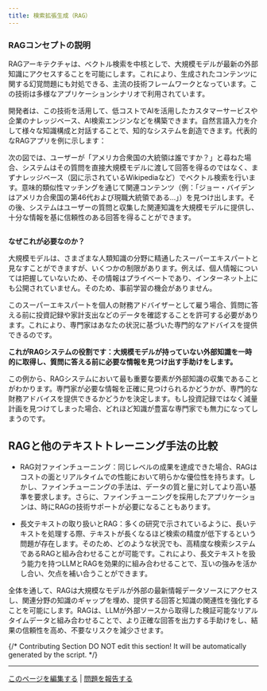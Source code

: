 ```yaml
---
title: 検索拡張生成（RAG）
---
```



### RAGコンセプトの説明

RAGアーキテクチャは、ベクトル検索を中核としで、大規模モデルが最新の外部知識にアクセスすることを可能にします。これにより、生成されたコンテンツに関する幻覚問題にも対処できる、主流の技術フレームワークとなっています。この技術は多様なアプリケーションシナリオで利用されています。

開発者は、この技術を活用して、低コストでAIを活用したカスタマーサービスや企業のナレッジベース、AI検索エンジンなどを構築できます。自然言語入力を介して様々な知識構成と対話することで、知的なシステムを創造できます。代表的なRAGアプリを例に示します：

次の図では、ユーザーが「アメリカ合衆国の大統領は誰ですか？」と尋ねた場合、システムはその質問を直接大規模モデルに渡して回答を得るのではなく、まずナレッジベース（図に示されているWikipediaなど）でベクトル検索を行います。意味的類似性マッチングを通じて関連コンテンツ（例：「ジョー・バイデンはアメリカ合衆国の第46代および現職大統領である…」）を見つけ出します。その後、システムはユーザーの質問と収集した関連知識を大規模モデルに提供し、十分な情報を基に信頼性のある回答を得ることができます。

<img
src="https://assets-docs.dify.ai/dify-enterprise-mintlify/jp/learn-more/extended-reading/retrieval-augment/19b393464a4d0374498144502f024516.png"
className="mx-auto"
alt=""
/>

**なぜこれが必要なのか？**

大規模モデルは、さまざまな人類知識の分野に精通したスーパーエキスパートと見なすことができますが、いくつかの制限があります。例えば、個人情報については把握していないため、その情報はプライベートであり、インターネット上にも公開されていません。そのため、事前学習の機会がありません。

このスーパーエキスパートを個人の財務アドバイザーとして雇う場合、質問に答える前に投資記録や家計支出などのデータを確認することを許可する必要があります。これにより、専門家はあなたの状況に基づいた専門的なアドバイスを提供できるのです。

**これがRAGシステムの役割です：大規模モデルが持っていない外部知識を一時的に取得し、質問に答える前に必要な情報を見つけ出す手助けをします。**

この例から、RAGシステムにおいて最も重要な要素が外部知識の収集であることがわかります。専門家が必要な情報を正確に見つけられるかどうかが、専門的な財務アドバイスを提供できるかどうかを決定します。もし投資記録ではなく減量計画を見つけてしまった場合、どれほど知識が豊富な専門家でも無力になってしまうのです。

## RAGと他のテキストトレーニング手法の比較

* RAG対ファインチューニング：同じレベルの成果を達成できた場合、RAGはコストの面とリアルタイムでの性能において明らかな優位性を持ちます。しかし、ファインチューニングの手法は、データの質と量に対してより高い基準を要求します。さらに、ファインチューニングを採用したアプリケーションは、時にRAGの技術サポートが必要になることもあります。

* 長文テキストの取り扱いとRAG：多くの研究で示されているように、長いテキストを処理する際、テキストが長くなるほど検索の精度が低下するという問題が存在します。そのため、どのような状況でも、高精度な検索システムであるRAGと組み合わせることが可能です。これにより、長文テキストを扱う能力を持つLLMとRAGを効果的に組み合わせることで、互いの強みを活かし合い、欠点を補い合うことができます。

全体を通して、RAGは大規模なモデルが外部の最新情報データソースにアクセスし、関連分野の知識のギャップを埋め、提供する回答と知識の関連性を強化することを可能にします。RAGは、LLMが外部ソースから取得した検証可能なリアルタイムデータと組み合わせることで、より正確な回答を出力する手助けをし、結果の信頼性を高め、不要なリスクを減少させます。

{/*
Contributing Section
DO NOT edit this section!
It will be automatically generated by the script.
*/}

---

[このページを編集する](https://github.com/langgenius/dify-docs/edit/main/ja-jp/learn-more/extended-reading/retrieval-augment/README.mdx) | [問題を報告する](https://github.com/langgenius/dify-docs/issues/new?title=ドキュメントの問題%3A%20&body=%23%23%20問題の説明%0A%3C%21--%20発見した問題について簡単に説明してください%20--%3E%0A%0A%23%23%20ページリンク%0Ahttps%3A%2F%2Fgithub.com%2Flanggenius%2Fdify-docs%2Fblob%2Fmain%2Fja-jp/learn-more/extended-reading/retrieval-augment%2FREADME.mdx%0A%0A%23%23%20提案される変更%0A%3C%21--%20特定の変更案がある場合は、ここで説明してください%20--%3E%0A%0A%3C%21--%20ドキュメントの品質向上にご協力いただきありがとうございます！%20--%3E)

